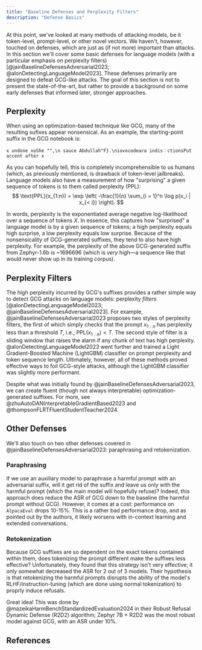```yaml
---
title: "Baseline Defenses and Perplexity Filters"
description: "Defense Basics"
---
```


At this point, we've looked at many methods of attacking models, be it token-level, prompt-level, or other novel vectors. We haven't, however, touched on defenses, which are just as (if not more) important than attacks. In this section we'll cover some basic defenses for language models (with a particular emphasis on perplexity filters) [@jainBaselineDefensesAdversarial2023; @alonDetectingLanguageModel2023]. These defenses primarily are designed to defeat GCG-like attacks. The goal of this section is not to present the state-of-the-art, but rather to provide a background on some early defenses that informed later, stronger approaches.

## Perplexity
When using an optimization-based technique like GCG, many of the resulting sufixes appear nonsensical. As an example, the starting-point suffix in the GCG notebook is:
```
x undone xọShe "",\n sauce Abdullah"F}.\niovocodeara indis：ctionsPut accent after x
```

As you can hopefully tell, this is completely incomprehensible to us humans (which, as previously mentioned, is drawback of token-level jailbreaks). Language models also have a measurement of how "surprising" a given sequence of tokens is to them called perplexity (PPL):
$$
\text{PPL}(x_{1:n}) = \exp \left( -\frac{1}{n} \sum_{i = 1}^n \log p(x_i | x_{< i})  \right).
$$

In words, perplexity is the exponentiated average negative log-likelihood over a sequence of tokens $X$. In essence, this captures how "surprised" a language model is by a given sequence of tokens; a high perplexity equals high surprise, a low perplexity equals low surprise. Because of the nonsensicality of GCG-generated suffixes, they tend to also have high perplexity. For example, the perplexity of the above GCG-generated suffix from Zephyr-1.6b is ~1696696 (which is *very* high—a sequence like that would never show up in its training corpus). 

## Perplexity Filters
The high perplexity incurred by GCG's suffixes provides a rather simple way to detect GCG attacks on language models: perplexity *filters* [@alonDetectingLanguageModel2023; @jainBaselineDefensesAdversarial2023]. For example, @jainBaselineDefensesAdversarial2023 proposes two styles of perplexity filters, the first of which simply checks that the prompt $x_{1:n}$ has perplexity less than a threshold $T$, i.e., $\text{PPL}(x_{1:n}) < T$. The second style of filter is a sliding window that raises the alarm if any chunk of text has high perplexity. @alonDetectingLanguageModel2023 went further and trained a Light Gradient-Boosted Machine (LightGBM) classifier on prompt perplexity and token sequence length. Ultimately, however, all of these methods proved effective ways to foil GCG-style attacks, although the LightGBM classifier was slightly more performant.

<Dropdown title="Can't we just constrain our GCG suffixes to have low perplexity?">

Despite what was initially found by @jainBaselineDefensesAdversarial2023, we can create fluent (though not always interpretable) optimization-generated suffixes. For more, see @zhuAutoDANInterpretableGradientBased2023 and @thompsonFLRTFluentStudentTeacher2024.

</Dropdown>


## Other Defenses
We'll also touch on two other defenses covered in @jainBaselineDefensesAdversarial2023: paraphrasing and retokenization.

### Paraphrasing
If we use an auxiliary model to paraphrase a harmful prompt with an adversarial suffix, will it get rid of the suffix and leave us only with the harmful prompt (which the main model will hopefully refuse)? Indeed, this approach does reduce the ASR of GCG down to the baseline (the harmful prompt without GCG). However, it comes at a cost: performance on `AlpacaEval` drops 10-15%. This is a rather bad performance drop, and as pointed out by the authors, it likely worsens with in-context learning and extended conversations.

### Retokenization
Because GCG suffixes are so dependent on the exact tokens contained within them, does tokenizing the prompt different make the suffixes less effective? Unfortunately, they found that this strategy isn't very effective; it only somewhat decreased the ASR for 2 out of 3 models. Their hypothesis is that retokenizing the harmful prompts disrupts the ability of the model's RLHF/instruction-tuning (which are done using normal tokenization) to proprly induce refusals.

<Dropdown title="What if we perform adversarial training against GCG-like suffixes?">

Great idea! This was done by @mazeikaHarmBenchStandardizedEvaluation2024 in their Robust Refusal Dynamic Defense (R2D2) algorithm; Zephyr 7B + R2D2 was the most robust model against GCG, with an ASR under 10%.

</Dropdown>

## References
